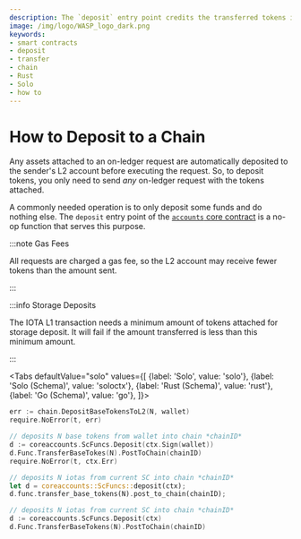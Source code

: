 ```yaml
---
description: The `deposit` entry point credits the transferred tokens into your on-chain account.
image: /img/logo/WASP_logo_dark.png
keywords:
- smart contracts
- deposit
- transfer
- chain
- Rust
- Solo
- how to
---
```




# How to Deposit to a Chain

Any assets attached to an on-ledger request are automatically deposited to the sender's L2 account before executing the
request.
So, to deposit tokens, you only need to send _any_ on-ledger request with the tokens attached.

A commonly needed operation is to only deposit some funds and do nothing else.
The `deposit` entry point of the [`accounts` core contract](../core_contracts/accounts) is a no-op function that serves
this purpose.

:::note Gas Fees

All requests are charged a gas fee, so the L2 account may receive fewer tokens than the amount sent.

:::

:::info Storage Deposits

The IOTA L1 transaction needs a minimum amount of tokens attached for
storage deposit. It will fail if the amount transferred is less than this minimum amount.

:::

<Tabs
defaultValue="solo"
values={[
{label: 'Solo', value: 'solo'},
{label: 'Solo (Schema)', value: 'soloctx'},
{label: 'Rust (Schema)', value: 'rust'},
{label: 'Go (Schema)', value: 'go'},
]}>
<TabItem value="solo">

```go
err := chain.DepositBaseTokensToL2(N, wallet)
require.NoError(t, err)
```

</TabItem>
<TabItem value="soloctx">

```go
// deposits N base tokens from wallet into chain *chainID*
d := coreaccounts.ScFuncs.Deposit(ctx.Sign(wallet))
d.Func.TransferBaseTokes(N).PostToChain(chainID)
require.NoError(t, ctx.Err)
```

</TabItem>
<TabItem value="rust">

```rust
// deposits N iotas from current SC into chain *chainID*
let d = coreaccounts::ScFuncs::deposit(ctx);
d.func.transfer_base_tokens(N).post_to_chain(chainID);
```

</TabItem>
<TabItem value="go">

```go
// deposits N iotas from current SC into chain *chainID*
d := coreaccounts.ScFuncs.Deposit(ctx)
d.Func.TransferBaseTokens(N).PostToChain(chainID)
```

</TabItem>
</Tabs>



